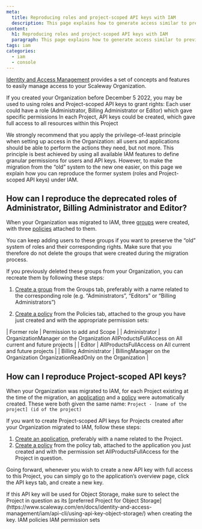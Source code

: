 ```yaml
---
meta:
  title: Reproducing roles and project-scoped API keys with IAM
  description: This page explains how to generate access similar to previous roles and project-scoped API keys that existed before IAM.
content:
  h1: Reproducing roles and project-scoped API keys with IAM
  paragraph: This page explains how to generate access similar to previous roles and project-scoped API keys that existed before IAM.
tags: iam
categories: 
  - iam
  - console
---
```


[Identity and Access Management](https://www.scaleway.com/en/docs/identity-and-access-management/iam/concepts/) provides a set of concepts and features to easily manage access to your Scaleway Organization.

If you created your Organization before December 5 2022, you may be used to using roles and Project-scoped API keys to grant rights:
Each user could have a role (Administrator, Billing Administrator or Editor) which gave specific permissions
In each Project, API keys could be created, which gave full access to all resources within this Project

We strongly recommend that you apply the privilege-of-least principle when setting up access in the Organization: all users and applications should be able to perform the actions they need, but not more. This principle is best achieved by using all available IAM features to define granular permissions for users and API keys. However, to make the migration from the “old” system to the new one easier, on this page we explain how you can reproduce the former system (roles and Project-scoped API keys) under IAM.


## How can I reproduce the deprecated roles of Administrator, Billing Administrator and Editor?

When your Organization was migrated to IAM, three [groups](https://www.scaleway.com/en/docs/identity-and-access-management/iam/concepts/#group) were created, with three [policies](https://www.scaleway.com/en/docs/identity-and-access-management/iam/concepts/#policy) attached to them.

<Lightbox src="scaleway-iam-roles-change.webp" alt="" />

You can keep adding users to these groups if you want to preserve the “old” system of roles and their corresponding rights. Make sure that you therefore do not delete the groups that were created during the migration process.

<Lightbox src="scaleway-iam-roles-change.webp" alt="" />

If you previously deleted these groups from your Organization, you can recreate them by following these steps:

1. [Create a group](https://www.scaleway.com/en/docs/identity-and-access-management/iam/how-to/create-group/) from the Groups tab, preferably with a name related to the corresponding role (e.g. “Administrators”, “Editors” or “Billing Administrators”)

2. [Create a policy](https://www.scaleway.com/en/docs/identity-and-access-management/iam/how-to/create-policy/) from the Policies tab, attached to the group you have just created and with the appropriate permission sets:

| Former role | Permission to add and Scope |
| Administrator | OrganizationManager on the Organization
                  AllProductsFullAccess on All current and future projects |
| Editor | AllProductsFullAccess on All current and future projects |
| Billing Administrator | BillingManager on the Organization
                          OrganizationReadOnly on the Organization |


## How can I reproduce Project-scoped API keys?

When your Organization was migrated to IAM, for each Project existing at the time of the migration, an [application](https://www.scaleway.com/en/docs/identity-and-access-management/iam/concepts/#application) and a [policy](https://www.scaleway.com/en/docs/identity-and-access-management/iam/concepts/#policy) were automatically created. These were both given the same name: `Project - [name of the project] (id of the project)`

If you want to create Project-scoped API keys for Projects created after your Organization migrated to IAM, follow these steps:
1. [Create an application](https://www.scaleway.com/en/docs/identity-and-access-management/iam/how-to/create-application/), preferably with a name related to the Project.
2. [Create a policy](https://www.scaleway.com/en/docs/identity-and-access-management/iam/how-to/create-policy/) from the policy tab, attached to the application you just created and with the permission set AllProductsFullAccess for the Project in question.

Going forward, whenever you wish to create a new API key with full access to this Project, you can simply go to the application’s overview page, click the API keys tab, and create a new key. 

<Message type="important">
If this API key will be used for Object Storage, make sure to select the Project in question as its [preferred Project for Object Storage](https://www.scaleway.com/en/docs/identity-and-access-management/iam/api-cli/using-api-key-object-storage/) when creating the key.
</Message>

<Navigation title="See Also">
  <PreviousButton to="/identity-and-access-management/iam/reference-content/policy/">IAM policies</PreviousButton>
  <NextButton to="/identity-and-access-management/iam/reference-content/permission-sets/">IAM permission sets</NextButton>
</Navigation>


